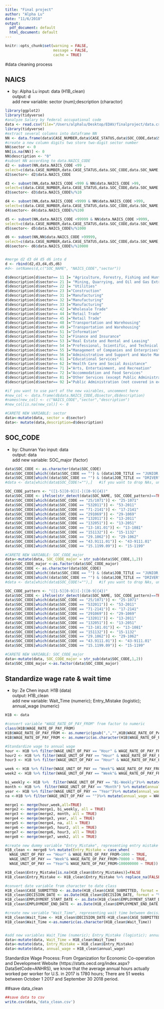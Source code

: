 ```yaml
---
title: "Final project"
author: "Alpha Lu"
date: "11/6/2018"
output:
  pdf_document: default
  html_document: default
---
```


```r
knitr::opts_chunk$set(warning = FALSE,
                      message = FALSE, 
                      cache = TRUE)
```
#data cleaning process


## NAICS
- by: Alpha Lu
  input: data (H1B_clean)                                                                                               
  output: d                                             
  add new variable: sector (num);description (charactor)
  
  
  
```r

library(ggplot2)
library(tidyverse)
#analyze Salary by federal occupational code
data <- read.csv(file="/Users/alphalu/Desktop/EDAV/finalproject/data.csv")
library(tidyverse)
#extract several columns into dataframe NN
NN <- data.frame(data$CASE_NUMBER,data$CASE_STATUS,data$SOC_CODE,data$SOC_NAME,data$NAICS_CODE,data$WORKSITE_CITY,data$WORKSITE_COUNTY,data$WORKSITE_STATE,data$WORKSITE_POSTAL_CODE)
#create a new column digits two store two-digit sector number
NN$sector <- 0
NN[is.na(NN)] <- 0
NN$description <- "0"
#subset NN according to data.NAICS_CODE
d2 <- subset(NN,data.NAICS_CODE <99 , 
select=c(data.CASE_NUMBER,data.CASE_STATUS,data.SOC_CODE,data.SOC_NAME,data.NAICS_CODE,sector,description,data.WORKSITE_CITY,data.WORKSITE_COUNTY,data.WORKSITE_STATE,data.WORKSITE_POSTAL_CODE))
d2$sector<- d2$data.NAICS_CODE

d3 <- subset(NN,data.NAICS_CODE <999 & NN$data.NAICS_CODE >99, 
select=c(data.CASE_NUMBER,data.CASE_STATUS,data.SOC_CODE,data.SOC_NAME,data.NAICS_CODE,sector,description,data.WORKSITE_CITY,data.WORKSITE_COUNTY,data.WORKSITE_STATE,data.WORKSITE_POSTAL_CODE))
d3$sector<- d3$data.NAICS_CODE%/%10

d4 <- subset(NN,data.NAICS_CODE <9999 & NN$data.NAICS_CODE >999, 
select=c(data.CASE_NUMBER,data.CASE_STATUS,data.SOC_CODE,data.SOC_NAME,data.NAICS_CODE,sector,description,data.WORKSITE_CITY,data.WORKSITE_COUNTY,data.WORKSITE_STATE,data.WORKSITE_POSTAL_CODE))
d4$sector<- d4$data.NAICS_CODE%/%100

d5 <- subset(NN,data.NAICS_CODE <99999 & NN$data.NAICS_CODE >9999, 
select=c(data.CASE_NUMBER,data.CASE_STATUS,data.SOC_CODE,data.SOC_NAME,data.NAICS_CODE,sector,description,data.WORKSITE_CITY,data.WORKSITE_COUNTY,data.WORKSITE_STATE,data.WORKSITE_POSTAL_CODE))
d5$sector<- d5$data.NAICS_CODE%/%1000

d6 <- subset(NN,NN$data.NAICS_CODE >99999, 
select=c(data.CASE_NUMBER,data.CASE_STATUS,data.SOC_CODE,data.SOC_NAME,data.NAICS_CODE,sector,description,data.WORKSITE_CITY,data.WORKSITE_COUNTY,data.WORKSITE_STATE,data.WORKSITE_POSTAL_CODE))
d6$sector<- d6$data.NAICS_CODE%/%10000


#merge d2 d3 d4 d5 d6 into d
d <- rbind(d2,d3,d4,d5,d6)
#d<- setNames(d,c("SOC_NAME", "NAICS_CODE","sector"))

d$description[d$sector== 11 ]= "Agriculture, Forestry, Fishing and Hunting (not covered in economic census)"
d$description[d$sector== 21 ]= "Mining, Quarrying, and Oil and Gas Extraction"
d$description[d$sector== 22 ]= "Utilities"
d$description[d$sector== 23 ]="Construction"
d$description[d$sector== 31 ]="Manufacturing"
d$description[d$sector== 32 ]="Manufacturing"
d$description[d$sector== 33 ]="Manufacturing"
d$description[d$sector== 42 ]="Wholesale Trade"
d$description[d$sector== 44 ]="Retail Trade"
d$description[d$sector== 45 ]="Retail Trade"
d$description[d$sector== 48 ]="Transportation and Warehousing"
d$description[d$sector== 49 ]="Transportation and Warehousing"
d$description[d$sector== 51 ]="Information"
d$description[d$sector== 52 ]="Finance and Insurance"
d$description[d$sector== 53 ]="Real Estate and Rental and Leasing"
d$description[d$sector== 54 ]="Professional, Scientific, and Technical Services"
d$description[d$sector== 55 ]="Management of Companies and Enterprises"
d$description[d$sector== 56 ]="Administrative and Support and Waste Management and Remediation Services"
d$description[d$sector== 61 ]="Educational Services"
d$description[d$sector== 62 ]="Health Care and Social Assistance"
d$description[d$sector== 71 ]="Arts, Entertainment, and Recreation"
d$description[d$sector== 72 ]="Accommodation and Food Services"
d$description[d$sector== 81 ]="Other Services (except Public Administration)"
d$description[d$sector== 92 ]="Public Administration (not covered in economic census)"

#if you want to use part of the new vairables, uncomment here
#new_col <- data.frame(d$data.NAICS_CODE,d$sector,d$description)
#names(new_col) <- c("NAICS_CODE","sector","description")
#new_col[is.na(new_col)] <- 0

#CARETE NEW VARIABLE: sector
data<-mutate(data, sector = d$sector)
data<- mutate(data,description=d$description)
```



## SOC_CODE
- by: Chunran Yao
  input: data                          
  output: data                                    
  add new variable: SOC_major (factor)

```r

data$SOC_CODE <- as.character(data$SOC_CODE)
data$SOC_CODE[which((data$SOC_CODE == "") & (data$JOB_TITLE == "JUNIOR ARCHITECT"))] <- "17-1011"
data$SOC_CODE[which((data$SOC_CODE == "") & (data$JOB_TITLE == "DRIVER"))] <- "53-0000"
#data <- data[which(data$SOC_CODE!=""),]   #if you want to drop NAs, uncomment this line

SOC_CODE_pattern <- "([1-5][0-9])[-]([0-9]{4})"
data$SOC_CODE <- ifelse(str_detect(data$SOC_NAME, SOC_CODE_pattern)==TRUE,str_match(data$SOC_NAME, SOC_CODE_pattern)[1], data$SOC_CODE)
data$SOC_CODE[which(data$SOC_CODE == "25/1071")] <- "25-1071"
data$SOC_CODE[which(data$SOC_CODE == "532011")] <- "53-2011"
data$SOC_CODE[which(data$SOC_CODE == "71-2141")] <- "17-2141"
data$SOC_CODE[which(data$SOC_CODE == "291069")] <- "29-1069"
data$SOC_CODE[which(data$SOC_CODE == "132011")] <- "13-2011"
data$SOC_CODE[which(data$SOC_CODE == "132051")] <- "13-2051"
data$SOC_CODE[which(data$SOC_CODE == "13-181.01")] <- "13-1081"
data$SOC_CODE[which(data$SOC_CODE == "151132")] <- "15-1132"
data$SOC_CODE[which(data$SOC_CODE == "29.1062")] <- "29-1062"
data$SOC_CODE[which(data$SOC_CODE == "43.9111.01")] <- "43-9111.01"
data$SOC_CODE[which(data$SOC_CODE == "15.1199.09")] <- "15-1199"

#CARETE NEW VARIABLE: SOC_CODE_major
data<-mutate(data, SOC_CODE_major = str_sub(data$SOC_CODE,1,2))
data$SOC_CODE_major <-as.factor(data$SOC_CODE_major)
data$SOC_CODE <- as.character(data$SOC_CODE)
data$SOC_CODE[which((data$SOC_CODE == "") & (data$JOB_TITLE == "JUNIOR ARCHITECT"))] <- "17-1011"
data$SOC_CODE[which((data$SOC_CODE == "") & (data$JOB_TITLE == "DRIVER"))] <- "53-0000"
#data <- data[which(data$SOC_CODE!=""),]   #if you want to drop NAs, uncomment this line

SOC_CODE_pattern <- "([1-5][0-9])[-]([0-9]{4})"
data$SOC_CODE <- ifelse(str_detect(data$SOC_NAME, SOC_CODE_pattern)==TRUE,str_match(data$SOC_NAME, SOC_CODE_pattern)[1], data$SOC_CODE)
data$SOC_CODE[which(data$SOC_CODE == "25/1071")] <- "25-1071"
data$SOC_CODE[which(data$SOC_CODE == "532011")] <- "53-2011"
data$SOC_CODE[which(data$SOC_CODE == "71-2141")] <- "17-2141"
data$SOC_CODE[which(data$SOC_CODE == "291069")] <- "29-1069"
data$SOC_CODE[which(data$SOC_CODE == "132011")] <- "13-2011"
data$SOC_CODE[which(data$SOC_CODE == "132051")] <- "13-2051"
data$SOC_CODE[which(data$SOC_CODE == "13-181.01")] <- "13-1081"
data$SOC_CODE[which(data$SOC_CODE == "151132")] <- "15-1132"
data$SOC_CODE[which(data$SOC_CODE == "29.1062")] <- "29-1062"
data$SOC_CODE[which(data$SOC_CODE == "43.9111.01")] <- "43-9111.01"
data$SOC_CODE[which(data$SOC_CODE == "15.1199.09")] <- "15-1199"

#CARETE NEW VARIABLE: SOC_CODE_major
data<-mutate(data, SOC_CODE_major = str_sub(data$SOC_CODE,1,2))
data$SOC_CODE_major <-as.factor(data$SOC_CODE_major)

```






## Standardize wage rate & wait time
- by: Ze Chen
  input: H1B (data)                                  
  output: H1B_clean                                 
  add new variable: Wait_Time (numeric); Entry_Mistake (logistic); annual_wage (numeric)
```r
H1B <- data

#convert variable "WAGE_RATE_OF_PAY_FROM" from factor to numeric
class(H1B$WAGE_RATE_OF_PAY_FROM)
H1B$WAGE_RATE_OF_PAY_FROM <- as.numeric(gsub(",","",H1B$WAGE_RATE_OF_PAY_FROM))
H1B$WAGE_RATE_OF_PAY_FROM <- as.numeric(as.character(H1B$WAGE_RATE_OF_PAY_FROM))

#Standardize wage to annual wage
hour <- H1B %>% filter(WAGE_UNIT_OF_PAY == "Hour" & WAGE_RATE_OF_PAY_FROM<1000)%>% mutate(annual_wage = WAGE_RATE_OF_PAY_FROM*1780)
hour2 <- H1B %>% filter(WAGE_UNIT_OF_PAY == "Hour" & WAGE_RATE_OF_PAY_FROM>10000)%>% mutate(annual_wage = WAGE_RATE_OF_PAY_FROM)#entry mistake: enter annual wage as hour wage
hour3 <- H1B %>% filter(WAGE_UNIT_OF_PAY == "Hour" & WAGE_RATE_OF_PAY_FROM==5850.00)%>% mutate(annual_wage = WAGE_RATE_OF_PAY_FROM*12) #entry mistake: enter month wage as hour wage

week <- H1B %>% filter(WAGE_UNIT_OF_PAY == "Week"& WAGE_RATE_OF_PAY_FROM<70000) %>%  mutate(annual_wage= WAGE_RATE_OF_PAY_FROM*51) 
week2 <- H1B %>% filter(WAGE_UNIT_OF_PAY == "Week"& WAGE_RATE_OF_PAY_FROM>70000) %>%  mutate(annual_wage= WAGE_RATE_OF_PAY_FROM) #entry mistake: enter annual wage as week wage

bi_weekly <- H1B %>%  filter(WAGE_UNIT_OF_PAY == "Bi-Weekly")%>% mutate(annual_wage= WAGE_RATE_OF_PAY_FROM*25)
month <- H1B %>%  filter(WAGE_UNIT_OF_PAY == "Month") %>% mutate(annual_wage =WAGE_RATE_OF_PAY_FROM*12)
year <- H1B %>% filter(WAGE_UNIT_OF_PAY == "Year")%>% mutate(annual_wage = WAGE_RATE_OF_PAY_FROM)
na <-H1B %>% filter(WAGE_UNIT_OF_PAY == "")%>% mutate(annual_wage = WAGE_RATE_OF_PAY_FROM)

merge1 <- merge(hour,week,all=TRUE)
merge2 <- merge(merge1, bi_weekly, all = TRUE)
merge3 <- merge(merge2, month, all = TRUE)
merge4 <- merge(merge3, year, all = TRUE)
merge5 <- merge(merge4, na, all = TRUE)
merge6 <- merge(merge5, hour2, all = TRUE)
merge7 <- merge(merge6, hour3, all = TRUE)
merge8 <- merge(merge7, week2, all = TRUE)

#create new dummy variable "Entry_Mistake", representing entry mistake of WAGE_RATE_OF_PAY_FROM
H1B_clean <- merge8 %>% mutate(Entry_Mistake = case_when(
  WAGE_UNIT_OF_PAY == "Hour" & WAGE_RATE_OF_PAY_FROM>1000 ~ TRUE, 
  WAGE_UNIT_OF_PAY == "Week"& WAGE_RATE_OF_PAY_FROM>70000 ~ TRUE,
  WAGE_UNIT_OF_PAY == "Year"& WAGE_RATE_OF_PAY_FROM>100000000 ~ TRUE))

H1B_clean$Entry_Mistake[is.na(H1B_clean$Entry_Mistakes)]=FALSE
H1B_clean$Entry_Mistake <- H1B_clean$Entry_Mistake %>% replace_na(FALSE)

#convert date variable from character to date class
H1B_clean$CASE_SUBMITTED <- as.Date(H1B_clean$CASE_SUBMITTED, format = "%m/%d/%y")
H1B_clean$DECISION_DATE <- as.Date(H1B_clean$DECISION_DATE, format = "%m/%d/%y")
H1B_clean$EMPLOYMENT_START_DATE <- as.Date(H1B_clean$EMPLOYMENT_START_DATE, format = "%m/%d/%y")
H1B_clean$EMPLOYMENT_END_DATE <- as.Date(H1B_clean$EMPLOYMENT_END_DATE, format = "%m/%d/%y")

#create new variable "Wait_Time", representing wait time between decision date and submitted date
H1B_clean$Wait_Time <- H1B_clean$DECISION_DATE-H1B_clean$CASE_SUBMITTED
H1B_clean$Wait_Time <-as.numeric(as.character(H1B_clean$Wait_Time))


#add new variables Wait_Time (numeric); Entry_Mistake (logistic); annual_wage (numeric) into data
data<-mutate(data, Wait_Time = H1B_clean$Wait_Time)
data<-mutate(data, Entry_Mistake = H1B_clean$Entry_Mistake)
data<-mutate(data, annual_wage = H1B_clean$annual_wage)

```
Standardize Wage Process:
From Organization for Economic Co-operation and Development Website (https://stats.oecd.org/index.aspx?DataSetCode=ANHRS), we know that the average annual hours actually worked per worker for U.S. in 2017 is 1780 hours; There are 51 weeks between October 1 2017 and September 30 2018 period. 

##save data_clean
```r
##save data to csv
write.csv(data,'data_clean.csv')
```


